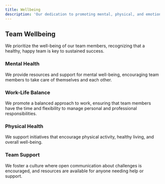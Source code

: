 ```yaml
---
title: Wellbeing
description: 'Our dedication to promoting mental, physical, and emotional well-being within the team.'
---
```


## Team Wellbeing

We prioritize the well-being of our team members, recognizing that a healthy, happy team is key to sustained success.

### Mental Health
We provide resources and support for mental well-being, encouraging team members to take care of themselves and each other.

### Work-Life Balance
We promote a balanced approach to work, ensuring that team members have the time and flexibility to manage personal and professional responsibilities.

### Physical Health
We support initiatives that encourage physical activity, healthy living, and overall well-being.

### Team Support
We foster a culture where open communication about challenges is encouraged, and resources are available for anyone needing help or support.
